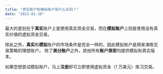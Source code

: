 ```yaml
---
title: "真实账户和模拟账户有什么区别？"
date: "2023-01-10"
---
```


<Ads></Ads> 

最大的差别在于**真实**账户上是使用真实资金交易，而在**模拟账户**上则是使用没有真实价值的虚拟资金交易。

除此之外，**真实**和**模拟**账户的市场条件是完全一样的，因此模拟账户是用来演练交易策略的理想账户。 除了**美分账户**之外，其他所有**账户类型**均提供模拟和真实版本。

如果您想尝试模拟账户，马上**注册**即可立即使用虚拟资金（1 万美元）练习交易。
